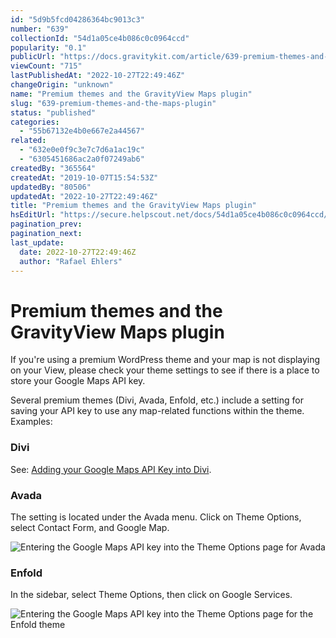 ```yaml
---
id: "5d9b5fcd04286364bc9013c3"
number: "639"
collectionId: "54d1a05ce4b086c0c0964ccd"
popularity: "0.1"
publicUrl: "https://docs.gravitykit.com/article/639-premium-themes-and-the-maps-plugin"
viewCount: "715"
lastPublishedAt: "2022-10-27T22:49:46Z"
changeOrigin: "unknown"
name: "Premium themes and the GravityView Maps plugin"
slug: "639-premium-themes-and-the-maps-plugin"
status: "published"
categories: 
  - "55b67132e4b0e667e2a44567"
related: 
  - "632e0e0f9c3e7c7d6a1ac19c"
  - "6305451686ac2a0f07249ab6"
createdBy: "365564"
createdAt: "2019-10-07T15:54:53Z"
updatedBy: "80506"
updatedAt: "2022-10-27T22:49:46Z"
title: "Premium themes and the GravityView Maps plugin"
hsEditUrl: "https://secure.helpscout.net/docs/54d1a05ce4b086c0c0964ccd/article/5d9b5fcd04286364bc9013c3"
pagination_prev: 
pagination_next: 
last_update:
  date: 2022-10-27T22:49:46Z
  author: "Rafael Ehlers"
---
```


# Premium themes and the GravityView Maps plugin

If you're using a premium WordPress theme and your map is not displaying on your View, please check your theme settings to see if there is a place to store your Google Maps API key.

Several premium themes (Divi, Avada, Enfold, etc.) include a setting for saving your API key to use any map-related functions within the theme. Examples:

### Divi

See: [Adding your Google Maps API Key into Divi](https://docs.gravitykit.com/article/869-adding-your-google-maps-api-key-into-divi).

### Avada

The setting is located under the Avada menu. Click on Theme Options, select Contact Form, and Google Map.

![Entering the Google Maps API key into the Theme Options page for Avada](https://s3.amazonaws.com/helpscout.net/docs/assets/54c58489e4b051242988532c/images/5d9b636e04286364bc9013fa/file-OwyP9g0qQ3.png)

### Enfold

In the sidebar, select Theme Options, then click on Google Services.

![Entering the Google Maps API key into the Theme Options page for the Enfold theme](https://s3.amazonaws.com/helpscout.net/docs/assets/54c58489e4b051242988532c/images/5d9b646604286364bc9013ff/file-polIMkXP1n.png)